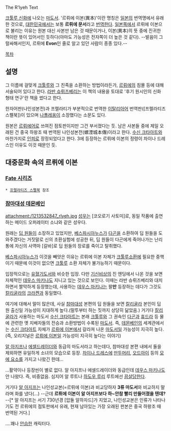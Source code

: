 The R'lyeh Text

[[크툴루 신화]]에 나오는 [[마도서]]. '르뤼에 이본(異本)'이란 명칭은 [[일본]]의 번역명에서 유래한 것으로, [[대한민국]]에서는 보통 '''르뤼에 문서'''라고 [[번역]]한다. [[일본]]쪽에서 르뤼에 이본으로 불리는 이유는 원본 대신 사본만 남은 것 때문이거나, 이본(異本)의 뜻 중에 진귀한 책이란 뜻이 있어서인 듯하다(아마도 가능성은 전자쪽이 더 높은 것 같다). --발음이 그럴싸해서인지, 르뤼에 '''Evon'''인 줄로 알고 있던 사람이 종종 있다.--

[[목차]]
== 설명 ==
그 이름에 걸맞게 [[크툴루]]와 그 친족을 소환하는 방법이라든가, [[르뤼에]]의 침몰 등에 대해 서술되어 있다고 한다. [[라반 슈뤼즈베리]]는 이 책의 내용을 토대로 '후기 원시인의 신화 형태 연구'란 책을 썼다고 한다.

한자어판(나인성본전)과 프렐라티가 부분적으로 번역한 [[이탈리아]]어 번역판([프렐라티즈 스펠북])이 있으며 [[나폴레옹]]이 소장했다는 소문도 있다.

원본은 [[르뤼에]]어로 쓰여진 점토판이지만 그건 부서졌다는 듯. 남은 사본들 중에 제일 오래된 건 중국 하왕조 때 번역된 나인성본전(螺湮城本傳)이라고 한다. [[수신 크타아트]]와 마찬가지로 [[인피]]로 장정되었다고 한다. 3에 등장하는 르뤼에 이본의 정령이 차이나 드레스인 이유도 이것 때문인 듯.

== 대중문화 속의 르뤼에 이본 ==
=== [[Fate 시리즈]] ===
 * [[프렐라티즈 스펠북]] 참조

=== [[참마대성 데몬베인]] ===
attachment:/1213532847_rlyeh.jpg
[[성우]]는 [코오로기 사토미]로, 동일 작품에 출연하는 메이드 오퍼레이터 소냐와 같은 성우다.

원래는 [[딥 원]]들이 소장하고 있었지만, [[베스파시아누스]]가 [[다곤]]을 소환하여 딥 원들을 도와주겠다는 거짓말로 신의 초환실험에 성공한 뒤, 딥 원들이 다곤에게 죽어나가는 난리통에 자신의 사역마 [갈바]로 딥 원들의 장로를 죽이고 탈취했다.

[[베스파시아누스]]가 이것을 빼앗은 이유는 르뤼에 이본 자체가 [[크툴루]]소환에 필요한 중핵이기 때문에 이것이 없으면 [[크툴루]] 소환 자체가 불가능하기 때문이다.  

입장적으로는 [[유혈기도서]]와 비슷한 입장. 다만 [[기신비상]]의 진 엔딩에서 나온 것을 보면 자체적인 [[데우스 마키나]]도 지니고 있는 것으로 보인다. 이때는 라반 슈뤼즈베리와 대치하면서 짤막하게 등장했는데, 사용하는 [[데우스 마키나]]는 팔'''만''' 등장하는 데다가 그것도 [[칼리굴라]]의 [[크라켄]]과 동일했다.

여기에 대해서 말이 많은데, 사실 [[참마대성]] 본편의 딥 원들을 보면 [[칼리굴라]] 본인이 딥 원 출신일 가능성이 지대하게 높다.(말투부터 하는 짓까지 상당히 닮았음.) 거기다 [[칼리굴라]]가 사용하는 마도서 [[수신 크타아트]]는 본래 [[크툴루]]와 그 권속인 [[다곤]]과 [[휴드라]] 등 물에 관련한 옛 지배자들의 전승과 소환방법이 수록된 [[마도서]]. 즉, [[데몬베인]]의 세계관에서는 [[수신 크타아트]] 자체가 [[르뤼에 이본]]에서 갈라져 나온 [[마도서]]일 가능성이 지극히 높다.(즉, 오리지널은 [[르뤼에 이본]]일 가능성이 지극히 높다는 이야기)


[[알 아지프]]나 [[에셀드레이더]]와 동급의 마도서라고 하는데다, 참마대성 본편 내에서 둘을 제외하면 유일하게 소녀의 모습으로 등장. [[차이나 드레스]]에 [[만두머리]], [[오드아이]] 등의 [[모에 요소]]를 가지고 나왔긴 한데...

...활약이나 등장씬이 별로 없다. 알 아지프나 에셀드레이더와 동급인데 [[데우스 마키나]]도 안 나왔다. 즉, 비중없음. 심지어 알 루트나 [[하도우 루리]] 루트에선 [[끔살]]당한다.

거기다 [[알 아지프]]는 나인성교본(=르뤼에 이본)과 비교당하자 '''3류 마도서'''와 비교하지 말라며 화를 냈다(...) --근데 '''르뤼에 이본이 알 아지프보다 하~안참 빨리 만들어졌을 텐데?'''--[* 알 아지프는 서기 730년경 [압둘 알하자드]가 지었고, 나인성교본은 인류가 나타나기도 전 르뤼에의 점토판에서 유래, 현재 남아있는 가장 오래된 판본은 중국 하왕조 때 번역된 거다.]

....꽤나 [[안습]]한 캐릭터다.
